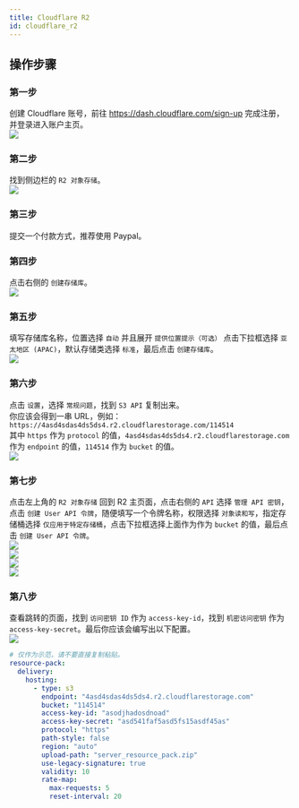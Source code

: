 ```yaml
---
title: Cloudflare R2
id: cloudflare_r2
---
```


## 操作步骤

### 第一步
创建 Cloudflare 账号，前往 https://dash.cloudflare.com/sign-up 完成注册，并登录进入账户主页。 \
![](/img/i18n/zh-Hans/cloudflare_r2_1.png)

### 第二步
找到侧边栏的 `R2 对象存储`。 \
![](/img/i18n/zh-Hans/cloudflare_r2_2.png)

### 第三步
提交一个付款方式，推荐使用 Paypal。

### 第四步
点击右侧的 `创建存储库`。 \
![](/img/i18n/zh-Hans/cloudflare_r2_4.png)

### 第五步
填写存储库名称，位置选择 `自动` 并且展开 `提供位置提示（可选）` 点击下拉框选择 `亚太地区 (APAC)`，默认存储类选择 `标准`，最后点击 `创建存储库`。 \
![](/img/i18n/zh-Hans/cloudflare_r2_5.png)

### 第六步
点击 `设置`，选择 `常规问题`，找到 `S3 API` 复制出来。 \
你应该会得到一串 URL，例如：`https://4asd4sdas4ds5ds4.r2.cloudflarestorage.com/114514` \
其中 `https` 作为 `protocol` 的值，`4asd4sdas4ds5ds4.r2.cloudflarestorage.com` 作为 `endpoint` 的值，`114514` 作为 `bucket` 的值。 \
![](/img/i18n/zh-Hans/cloudflare_r2_6.png)

### 第七步
点击左上角的 `R2 对象存储` 回到 R2 主页面，点击右侧的 `API` 选择 `管理 API 密钥`，点击 `创建 User API 令牌`，随便填写一个令牌名称，权限选择 `对象读和写`，指定存储桶选择 `仅应用于特定存储桶`，点击下拉框选择上面作为作为 `bucket` 的值，最后点击 `创建 User API 令牌`。 \
![](/img/i18n/zh-Hans/cloudflare_r2_7_1.png) \
![](/img/i18n/zh-Hans/cloudflare_r2_7_2.png) \
![](/img/i18n/zh-Hans/cloudflare_r2_7_3.png) \
![](/img/i18n/zh-Hans/cloudflare_r2_7_4.png)

### 第八步
查看跳转的页面，找到 `访问密钥 ID` 作为 `access-key-id`，找到 `机密访问密钥` 作为 `access-key-secret`。最后你应该会编写出以下配置。 \
![](/img/i18n/zh-Hans/cloudflare_r2_8.png)

```yaml
# 仅作为示范，请不要直接复制粘贴。
resource-pack:
  delivery:
    hosting:
      - type: s3
        endpoint: "4asd4sdas4ds5ds4.r2.cloudflarestorage.com"
        bucket: "114514"
        access-key-id: "asodjhadosdnoad"
        access-key-secret: "asd541faf5asd5fs15asdf45as"
        protocol: "https"
        path-style: false
        region: "auto"
        upload-path: "server_resource_pack.zip"
        use-legacy-signature: true
        validity: 10
        rate-map:
          max-requests: 5
          reset-interval: 20
```
